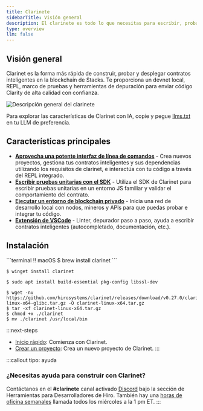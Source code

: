 ```yaml
---
title: Clarinete
sidebarTitle: Visión general
description: El clarinete es todo lo que necesitas para escribir, probar e implementar contratos inteligentes de Clarity en Stacks.
type: overview
llm: false
---
```

## Visión general

Clarinet es la forma más rápida de construir, probar y desplegar contratos inteligentes en la blockchain de Stacks. Te proporciona un devnet local, REPL, marco de pruebas y herramientas de depuración para enviar código Clarity de alta calidad con confianza.

![Descripción general del clarinete](/images/tools/clarinet/overview.svg)

Para explorar las características de Clarinet con IA, copie y pegue [llms.txt](/tools/clarinet/llms.txt) en tu LLM de preferencia.

## Características principales

* [**Aprovecha una potente interfaz de línea de comandos**](/tools/clarinet/cli-reference) - Crea nuevos proyectos, gestiona tus contratos inteligentes y sus dependencias utilizando los requisitos de clarinet, e interactúa con tu código a través del REPL integrado.
* [**Escribir pruebas unitarias con el SDK**](/tools/clarinet/sdk-introduction) - Utiliza el SDK de Clarinet para escribir pruebas unitarias en un entorno JS familiar y validar el comportamiento del contrato.
* [**Ejecutar un entorno de blockchain privado**](/tools/clarinet/local-blockchain-development) - Inicia una red de desarrollo local con nodos, mineros y APIs para que puedas probar e integrar tu código.
* [**Extensión de VSCode**](/tools/clarinet/vscode-extension) - Linter, depurador paso a paso, ayuda a escribir contratos inteligentes (autocompletado, documentación, etc.).

## Instalación

<TerminalPicker storage="macOs">
  ```terminal !! macOS
  $ brew install clarinet
  ```

  ```terminal !! Windows
  $ winget install clarinet
  ```

  ```terminal !! Cargo
  $ sudo apt install build-essential pkg-config libssl-dev
  ```

  ```terminal !! Binary
  $ wget -nv https://github.com/hirosystems/clarinet/releases/download/v0.27.0/clarinet-linux-x64-glibc.tar.gz -O clarinet-linux-x64.tar.gz
  $ tar -xf clarinet-linux-x64.tar.gz
  $ chmod +x ./clarinet
  $ mv ./clarinet /usr/local/bin
  ```
</TerminalPicker>

:::next-steps
* [Inicio rápido](/tools/clarinet/quickstart): Comienza con Clarinet.
* [Crear un proyecto](/tools/clarinet/project-development): Crea un nuevo proyecto de Clarinet.
:::

:::callout
tipo: ayuda

### ¿Necesitas ayuda para construir con Clarinet?

Contáctanos en el **#clarinete** canal activado [Discord](https://stacks.chat/) bajo la sección de Herramientas para Desarrolladores de Hiro. También hay una [horas de oficina semanales](https://www.addevent.com/event/kI22007085) llamada todos los miércoles a la 1 pm ET.
:::
